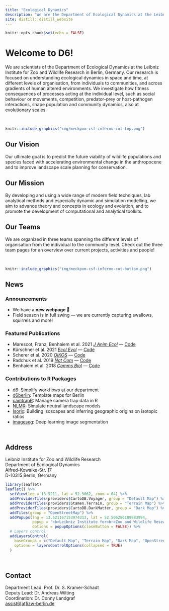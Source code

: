 ```yaml
---
title: "Ecological Dynamics"
description: "We are the Department of Ecological Dynamics at the Leibniz Institute for Zoo and Wildlife Research (IZW)"
site: distill::distill_website
---
```


```r
knitr::opts_chunk$set(echo = FALSE)
```

# Welcome to D6!

<div class='highlightbox'>
  <span class='highlight'>
  We are scientists of the Department of Ecological Dynamics at the Leibniz Institute for Zoo and Wildlife Research in Berlin, Germany. Our research is focused on understanding ecological dynamics in space and time, at different levels of organisation, from individuals to communities, and across gradients of human altered environments. We investigate how fitness consequences of processes acting at the individual level, such as social behaviour or movements, competition, predator-prey or host-pathogen interactions, shape population and community dynamics, also at evolutionary scales.
  </span>
</div>

<br>

```r
knitr::include_graphics("img/meckpom-csf-inferno-cut-top.png")
```

## Our Vision

Our ultimate goal is to predict the future viability of wildlife populations and species faced with accelerating environmental change in the anthropocene and to improve landscape scale planning for conservation.

## Our Mission

By developing and using a wide range of modern field techniques, lab analytical methods and especially dynamic and simulation modelling, we aim to advance theory and concepts in ecology and evolution, and to promote the development of computational and analytical toolkits.

## Our Teams

We are organized in three teams spanning the different levels of organisation from the individual to the community level. Check out the three team pages for an overview over current projects, activities and people!

<br>

```r
knitr::include_graphics("img/meckpom-csf-inferno-cut-bottom.png")
```


## News

### Announcements

* We have a **new webpage** 🎉 
* Field season is in full swing — we are currently capturing swallows, squirrels and more!

### Featured Publications

- Marescot, Franz, Benhaiem et al. 2021 [*J Anim Ecol*](https://doi.org/10.1111/1365-2656.13555) —  [Code](https://github.com/EcoDynIZW/Marescot_Franz_Benhaiem_2021_JAnimEcol)
- Kürschner et al. 2021 [*Ecol Evol*](http://doi.org/10.1002/ece3.7478) — [Code](https://github.com/EcoDynIZW/Kuerschner_2021_EcolEvol)
- Scherer et al. 2020 [*OIKOS*](http://doi.org/10.1111/oik.07002) — [Code](https://github.com/EcoDynIZW/Scherer_2020_OIKOS)
- Radchuk et al. 2019 [*Nat Com*](http://doi.org/10.1038/s41467-019-10924-4) — [Code](https://github.com/EcoDynIZW/Radchuk_2019_NatCom)
- Benhaiem et al. 2018 [*Comms Biol*](http://doi.org/10.1038/s42003-018-0197-1) — [Code](https://github.com/EcoDynIZW/Benhaiem_2018_CommsBio)

### Contributions to R Packages

- [d6](https://github.com/EcoDynIZW/d6): Simplify workflows at our department
- [d6berlin](https://github.com/EcoDynIZW/d6berlin): Template maps for Berlin
- [camtrapR](https://github.com/jniedballa/camtrapR): Manage camera trap data in R
- [NLMR](https://github.com/ropensci/NLMR): Simulate neutral landscape models
- [Isorix](https://github.com/courtiol/IsoriX): Building isoscapes and inferring geographic origins on isotopic ratios
- [imageseg](https://github.com/EcoDynIZW/imageseg): Deep learning image segmentation

<br> 

## Address {.appendix}

Leibniz Institute for Zoo and Wildlife Research  
Department of Ecological Dynamics  
Alfred-Kowalke-Str. 17  
D-10315 Berlin, Germany

```r
library(leaflet)
leaflet() %>%
  setView(lng = 13.5211, lat = 52.5062, zoom = 04) %>% 
  addProviderTiles(providers$CartoDB.Voyager, group = "Default Map") %>%
  addProviderTiles(providers$Stamen.Terrain, group = "Terrain Map") %>% 
  addProviderTiles(providers$CartoDB.DarkMatter, group = "Dark Map") %>%
  addTiles(group = "OpenStreetMap") %>% 
  addPopups(lng = 13.521167153974313, lat = 52.506286189883994, 
            popup = "<b>Leibniz Institute for<br>Zoo and Wildlife Research</b>",
            options = popupOptions(closeButton = FALSE)) %>%
  # Layers control
  addLayersControl(
    baseGroups = c("Default Map", "Terrain Map", "Dark Map", "OpenStreetMap"),
    options = layersControlOptions(collapsed = TRUE)
  )
```

<br> 

## Contact {.appendix}

Department Lead: Prof. Dr. S. Kramer-Schadt  
Deputy Lead: Dr. Andreas Wilting  
Coordination: Dr. Conny Landgraf  
<a href="mailto:assist6@izw-berlin.de">assist6[at]izw-berlin.de</a>